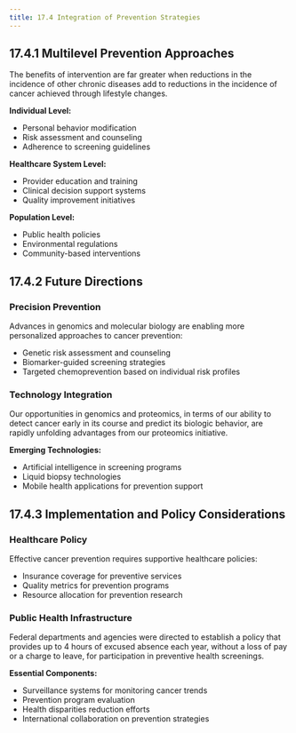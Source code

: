 ```yaml
---
title: 17.4 Integration of Prevention Strategies
---
```




## 17.4.1 Multilevel Prevention Approaches

The benefits of intervention are far greater when reductions in the incidence of other chronic diseases add to reductions in the incidence of cancer achieved through lifestyle changes.

**Individual Level:**
- Personal behavior modification
- Risk assessment and counseling
- Adherence to screening guidelines

**Healthcare System Level:**
- Provider education and training
- Clinical decision support systems
- Quality improvement initiatives

**Population Level:**
- Public health policies
- Environmental regulations
- Community-based interventions

## 17.4.2 Future Directions

### Precision Prevention

Advances in genomics and molecular biology are enabling more personalized approaches to cancer prevention:

- Genetic risk assessment and counseling
- Biomarker-guided screening strategies
- Targeted chemoprevention based on individual risk profiles

### Technology Integration

Our opportunities in genomics and proteomics, in terms of our ability to detect cancer early in its course and predict its biologic behavior, are rapidly unfolding advantages from our proteomics initiative.

**Emerging Technologies:**
- Artificial intelligence in screening programs
- Liquid biopsy technologies
- Mobile health applications for prevention support

## 17.4.3 Implementation and Policy Considerations

### Healthcare Policy

Effective cancer prevention requires supportive healthcare policies:

- Insurance coverage for preventive services
- Quality metrics for prevention programs
- Resource allocation for prevention research

### Public Health Infrastructure

Federal departments and agencies were directed to establish a policy that provides up to 4 hours of excused absence each year, without a loss of pay or a charge to leave, for participation in preventive health screenings.

**Essential Components:**
- Surveillance systems for monitoring cancer trends
- Prevention program evaluation
- Health disparities reduction efforts
- International collaboration on prevention strategies
